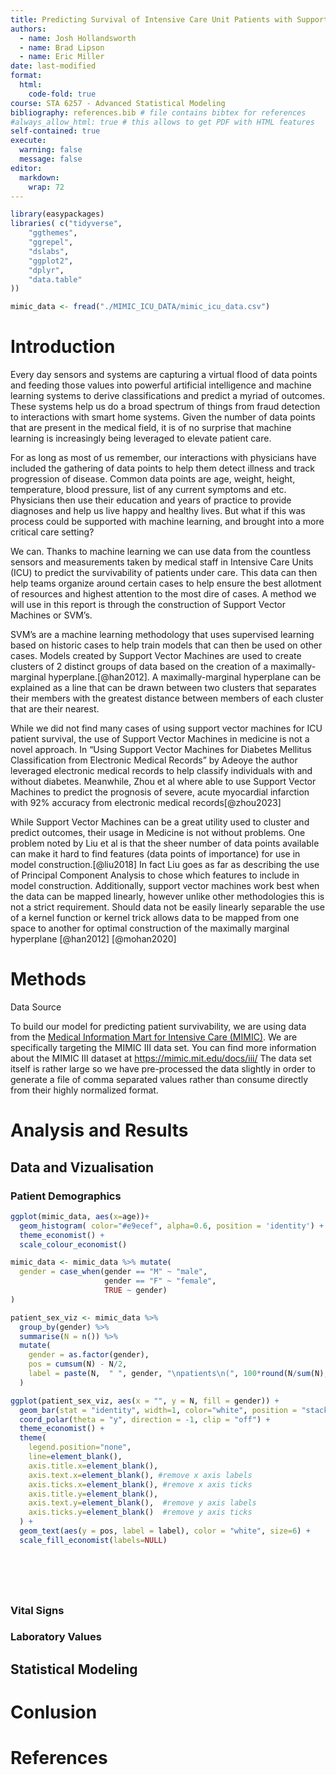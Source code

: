 ```yaml
---
title: Predicting Survival of Intensive Care Unit Patients with Support Vector Machines
authors: 
  - name: Josh Hollandsworth
  - name: Brad Lipson
  - name: Eric Miller
date: last-modified
format:
  html:
    code-fold: true
course: STA 6257 - Advanced Statistical Modeling
bibliography: references.bib # file contains bibtex for references
#always_allow_html: true # this allows to get PDF with HTML features
self-contained: true
execute: 
  warning: false
  message: false
editor: 
  markdown: 
    wrap: 72
---
```


```r
library(easypackages)
libraries( c("tidyverse", 
    "ggthemes",
    "ggrepel",
    "dslabs", 
    "ggplot2",
    "dplyr",
    "data.table"
))

mimic_data <- fread("./MIMIC_ICU_DATA/mimic_icu_data.csv")
```


# Introduction

Every day sensors and systems are capturing a virtual flood of data points and feeding those values into powerful 
artificial intelligence and machine learning systems to derive classifications and predict a myriad of outcomes. 
These systems help us do a broad spectrum of things from fraud detection to interactions with smart home systems. 
Given the number of data points that are present in the medical field, it is of no surprise that machine learning is 
increasingly being leveraged to elevate patient care.

For as long as most of us remember, our interactions with physicians have included the gathering of data points to help them 
detect illness and track progression of disease. Common data points are age, weight, height, temperature, blood pressure,
list of any current symptoms and etc. Physicians then use their education and years of practice to provide diagnoses and 
help us live happy and healthy lives. But what if this was process could be supported with machine learning, 
and brought into a more critical care setting? 

We can. Thanks to machine learning we can use data from the countless sensors and measurements taken by medical staff in Intensive 
Care Units (ICU) to predict the survivability of patients under care. This data can then help teams organize around certain 
cases to help ensure the best allotment of resources and highest attention to the most dire of cases. A method we will use 
in this report is through the construction of Support Vector Machines or SVM's. 

SVM's are a machine learning methodology that uses supervised learning based on historic cases to help train models that can 
then be used on other cases. Models created by Support Vector Machines are used to create clusters of 2 distinct groups of 
data based on the creation of a maximally-marginal hyperplane.[@han2012]. A maximally-marginal hyperplane can be explained 
as a line that can be drawn between two clusters that separates their members with the greatest distance between members of 
each cluster that are their nearest. 

While we did not find many cases of using support vector machines for ICU patient survival, the use of Support Vector Machines 
in medicine is not a novel approach. In "Using Support Vector Machines for Diabetes Mellitus Classification from Electronic 
Medical Records" by Adeoye the author leveraged electronic medical records to help classify individuals with and without 
diabetes. Meanwhile, Zhou et al where able to use Support Vector Machines to predict the prognosis of severe, acute myocardial 
infarction with 92% accuracy from electronic medical records[@zhou2023]

While Support Vector Machines can be a great utility used to cluster and predict outcomes, their usage in Medicine is not without 
problems. One problem noted by Liu et al is that the sheer number of data points available can make it hard to find features (data 
points of importance) for use in model construction.[@liu2018] In fact Liu goes as far as describing the use of Principal Component Analysis 
to chose which features to include in model construction. Additionally, support vector machines work best when the data can be mapped 
linearly, however unlike other methodologies this is not a strict requirement. Should data not be easily linearly separable the use of a
kernel function or kernel trick allows data to be mapped from one space to another for optimal construction of the maximally marginal hyperplane [@han2012] [@mohan2020] 

# Methods

Data Source 

To build our model for predicting patient survivability, we are using data from the [Medical Information Mart for Intensive Care (MIMIC)](https://mimic.mit.edu). We are specifically targeting the MIMIC III data set. You can find more information about the MIMIC III dataset at [https://mimic.mit.edu/docs/iii/](https://mimic.mit.edu/docs/iii/)  The data set itself is rather large so we have pre-processed the data slightly in order to generate a file of comma separated values rather than consume directly from their highly normalized format.


# Analysis and Results

## Data and Vizualisation

### Patient Demographics

```r
ggplot(mimic_data, aes(x=age))+ 
  geom_histogram( color="#e9ecef", alpha=0.6, position = 'identity') +
  theme_economist() + 
  scale_colour_economist()
```

```r
mimic_data <- mimic_data %>% mutate(
  gender = case_when(gender == "M" ~ "male",
                     gender == "F" ~ "female",
                     TRUE ~ gender)
)

patient_sex_viz <- mimic_data %>%
  group_by(gender) %>%
  summarise(N = n()) %>%
  mutate(
    gender = as.factor(gender),
    pos = cumsum(N) - N/2,
    label = paste(N,  " ", gender, "\npatients\n(", 100*round(N/sum(N), 2), "%)", sep="")
  )

ggplot(patient_sex_viz, aes(x = "", y = N, fill = gender)) +
  geom_bar(stat = "identity", width=1, color="white", position = "stack") +  
  coord_polar(theta = "y", direction = -1, clip = "off") +
  theme_economist() + 
  theme(
    legend.position="none",
    line=element_blank(),
    axis.title.x=element_blank(),
    axis.text.x=element_blank(), #remove x axis labels
    axis.ticks.x=element_blank(), #remove x axis ticks
    axis.title.y=element_blank(),
    axis.text.y=element_blank(),  #remove y axis labels
    axis.ticks.y=element_blank()  #remove y axis ticks
  ) + 
  geom_text(aes(y = pos, label = label), color = "white", size=6) +
  scale_fill_economist(labels=NULL)

  





```
### Vital Signs

### Laboratory Values


## Statistical Modeling

# Conlusion

# References

